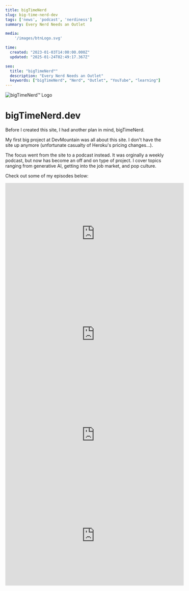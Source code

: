 ```yaml
---
title: bigTimeNerd
slug: big-time-nerd-dev
tags: ['news', 'podcast', 'nerdiness']
summary: Every Nerd Needs an Outlet

media: 
    '/images/btnLogo.svg'

time:
  created: "2023-01-03T14:00:00.000Z"
  updated: "2025-01-24T02:49:17.367Z"

seo:
  title: "bigTimeNerd™"
  description: "Every Nerd Needs an Outlet"
  keywords: ["bigTimeNerd", "Nerd", "Outlet", "YouTube", "learning"]
---
```


<div className="-mx-2 flex flex-wrap overflow-hidden xl:-mx-2">
  <div className="my-1 w-full overflow-hidden px-2 xl:my-1 xl:w-1/2 xl:px-2">
    <Image src="/images/bigTimeNerdLogoLarge.png" alt="bigTimeNerd™ Logo" width={500} height={500} />
  </div>
</div>

# bigTimeNerd.dev

Before I created this site, I had another plan in mind, bigTimeNerd. 

My first big project at DevMountain was all about this site. I don't have the site up anymore (unfortunate casualty of Heroku's pricing changes...).

The focus went from the site to a podcast instead. It was orginally a weekly podcast, but now has become an off and on type of project. I cover topics ranging from generative AI, getting into the job market, and pop culture. 

Check out some of my episodes below:
<br />


<div className="mb-8">
  <iframe width="560" height="315" src="https://www.youtube.com/embed/XJxmrNpaaIo" title="YouTube video player" frameborder="0" allow="accelerometer; autoplay; clipboard-write; encrypted-media; gyroscope; picture-in-picture; web-share" allowfullscreen></iframe>
</div>

<div className="mb-8">
  <iframe width="560" height="315" src="https://www.youtube.com/embed/qu52oo41WAw" title="YouTube video player" frameborder="0" allow="accelerometer; autoplay; clipboard-write; encrypted-media; gyroscope; picture-in-picture; web-share" allowfullscreen></iframe>
</div>

<div className="mb-8">
  <iframe width="560" height="315" src="https://www.youtube.com/embed/F4D32T3lurw" title="YouTube video player" frameborder="0" allow="accelerometer; autoplay; clipboard-write; encrypted-media; gyroscope; picture-in-picture; web-share" allowfullscreen></iframe>
</div>

<div className="mb-8">
  <iframe width="560" height="315" src="https://www.youtube.com/embed/0ZSbX4AJ3O0" title="YouTube video player" frameborder="0" allow="accelerometer; autoplay; clipboard-write; encrypted-media; gyroscope; picture-in-picture; web-share" allowfullscreen></iframe>
</div>